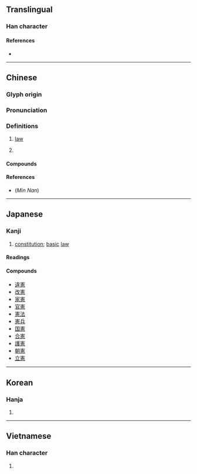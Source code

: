 {{also|宪}}
{{character info/new}}
==Translingual==

===Han character===
{{Han char|rn=61|rad=心|as=12|sn=16|four=30336|canj=JQMP|ids=⿱𡩜心}}

====References====
* {{Han ref|kx=0404.110|dkj=11269|dj=0744.170|hdz=42351.090|uh=61B2|ud=25010|bh=BECB|bd=48843}}

----

==Chinese==
{{zh-forms|s=宪}}

===Glyph origin===
{{Han etym}}

===Pronunciation===
{{zh-pron
|m=xiàn
|m-s=
|c=hin3
|c-t=
|g=
|h=pfs=hién;gd=hian3
|j=
|mb=hṳ̿ing
|md=
|mn=hiàn
|mn-t=hiang3
|w=
|x=
|mc=y
|oc=y
|ma=|ma2=
|cat=n
}}

===Definitions===
{{zh-hanzi}}

# {{lb|zh|pre-modern usage}} [[law]]
# {{zh-short|憲法|[[constitution]]}}

====Compounds====
{{zh-der|合憲|憲一|憲三|憲人|憲伸|憲兵|憲司|憲子|憲政|柱憲|立憲|違憲}}

====References====
* (''Min Nan'') {{thcwd|11672}}

----

==Japanese==

===Kanji===
{{ja-kanji|grade=6|rs=心12}}

# [[constitution]]; [[basic]] [[law]]

====Readings====
{{ja-readings
|goon=こん
|kanon=けん
|kun=のり-, おきて
}}

====Compounds====
* [[違憲]]
* [[改憲]]
* [[家憲]]
* [[官憲]]
* [[憲法]]
* [[憲兵]]
* [[国憲]]
* [[合憲]]
* [[護憲]]
* [[朝憲]]
* [[立憲]]

----

==Korean==

===Hanja===
{{ko-hanja|hangeul=헌|eumhun=|rv=heon|mr=hŏn|y=hen}}

# {{defn|lang=ko|sort=心12}}

----

==Vietnamese==

===Han character===
{{vi-hantu|[[hiến]]|rs=心12}}

# {{defn|lang=vi|sort=心12}}